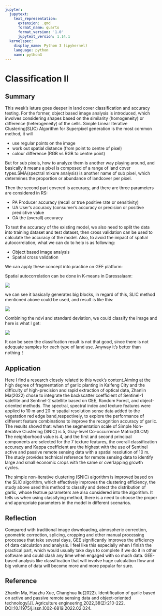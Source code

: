 ```yaml
---
jupyter:
  jupytext:
    text_representation:
      extension: .qmd
      format_name: quarto
      format_version: '1.0'
      jupytext_version: 1.14.1
  kernelspec:
    display_name: Python 3 (ipykernel)
    language: python
    name: python3
---
```


# Classification II

## Summary

This week's leture goes deeper in land cover classification and accuracy testing. For the former, object based image analysis is introduced, which involves considering shapes based on the similarity (homogeneity) or difference (heterogeneity) of the cells. Simple Linear Iterative Clustering(SLIC) Algorithm for Superpixel generation is the most common method, it will

- use regular points on the image
- work out spatial distance (from point to centre of pixel)
- colour difference (RGB vs RGB to centre point)

But for sub pixels, how to analyze them is another way playing around, and basically it means a pixel is composed of a range of land cover types.SMA(spectral mixure analysis) is another name of sub pixel, which determines the proportion or abundance of landcover per pixel.

Then the second part covered is accuracy, and there are three parameters are considered in RS:

- PA Producer accuracy (recall or true positive rate or sensitivity)
- UA User’s accuracy (consumer’s accuracy or precision or positive predictive value
- OA the (overall) accuracy

To test the accuracy of the existing model, we also need to split the data into training dataset and test dataset, then cross validation can be used to calculate the accuracy of the model. Also, to avoid the impact of spatial autocorrelation, what we can do to help is as following:

- Object based image analysis
- Spatial cross validation

We can apply these concept into practice on GEE platform:

Spatial autocorrelation can be done in K-means in Daressalaam:

![](wk72.jpg)

we can see it basically generates big blocks, in regard of this, SLIC method mentioned above could be used, and result is like this:

![](wk73.jpg)

Combining the ndvi and standard deviation, we could classify the image and here is what I get:

![](wk74.jpg)

It can be seen the classifcation result is not that good, since there is not adequate samples for each type of land use. Anyway it's better than nothing！



## Application

Here I find a research closely related to this week's content.Aiming at the high degree of fragmentation of garlic planting in Kaifeng City and the difficulty of high-precision and rapid extraction of optical data,  Zhanlin Ma(2022)  chose to integrate the backscatter coefficient of Sentinel-1 satellite and Sentinel-2 satellite based on GEE, Random Forest, and object-oriented methods. The spectral, spectral index and texture features were applied to 10 m and 20 m spatial resolution sense data added to the vegetation red edge band,respectively, to explore the performance of different feature combinations to improve the recognition accuracy of garlic. The results showd that: when the segmentation scale of Simple Non-iterative Clustering (SNIC) is 5, Gray-level Co-occurrence Matrix(GLCM) The neighborhood value is 4, and the first and second principal components are selected for the 7 texture features, the overall classification accuracy and Kappa coefficient are the highest with the use of Sentinel active and passive remote sensing data with a spatial resolution of 10 m. The study provides technical reference for remote sensing data to identify large and small economic crops with the same or overlapping growth cycles. 

The simple non-iterative clustering (SNIC) algorithm is improved based on the SLIC algorithm, which effectively improves the clustering efficiency, the study above used this method to classify and detect the distribution of garlic, whose featrue parameters are also considered into the algorithm. It tells us when using classifying method, there is a need to choose the proper and appropriate parameters in the model in different scenarios.




## Reflection

Compared with traditional image downloading, atmospheric correction, geometric correction, splicing, cropping and other manual processing processes that take several days, GEE significantly improves the efficiency of data calculation and analysis. I feel like this especially when I finish the practical part, which would usually take days to complete if we do it in other software and could clash any time when engaged with so much data. GEE-based analysis like classification that will involve huge calculation flow and big volume of data will become more and more popular for sure.

## Reference

Zhanlin Ma, Huazhu Xue, Changhua liu(2022). Identification of garlic based on active and passive remote sensing data and object-oriented technology[J]. Agriculture engineering,2022,38(2):210-222. DOI:10.11975/j.issn.1002-6819.2022.02.024.